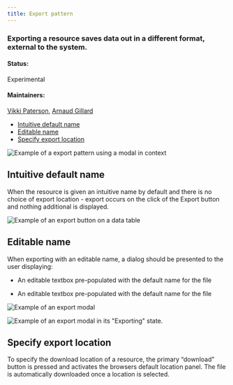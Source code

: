 ```yaml
---
title: Export pattern
---
```


### Exporting a resource saves data out in a different format, external to the system.

#### Status: 

Experimental

#### Maintainers:

[Vikki Paterson](https://github.ibm.com/VICTORIA), [Arnaud Gillard](https://github.ibm.com/Arnaud-Gillard)

<AnchorLinks>

- [Intuitive default name](#intuitive-default-name)
- [Editable name](#editable-name)
- [Specify export location](#specify-export-location)

</AnchorLinks>

<ImageComponent cols="8" caption="Example of a export pattern using a modal">

![Example of a export pattern using a modal in context](images/contextual.png)

</ImageComponent>

## Intuitive default name

When the resource is given an intuitive name by default and there is no choice of export location - export occurs on the click of the Export button and nothing additional is displayed.

<ImageComponent cols="8">

![Example of an export button on a data table](images/1.png)

</ImageComponent>

## Editable name
When exporting with an editable name, a dialog should be presented to the user displaying:

* An editable textbox pre-populated with the default name for the file

* An editable textbox pre-populated with the default name for the file


<ImageComponent cols="8">

![Example of an export modal](images/2.png)

</ImageComponent>


<ImageComponent cols="8">

![Example of an export modal in its "Exporting" state.](images/3.png)

</ImageComponent>


## Specify export location

To specify the download location of a resource, the primary “download” button is pressed and activates the browsers default location panel. The file is automatically downloaded once a location is selected. 